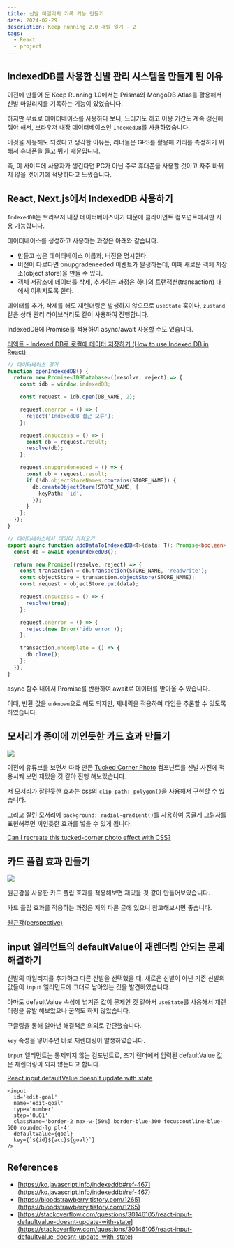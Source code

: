 ```yaml
---
title: 신발 마일리지 기록 기능 만들기
date: 2024-02-29
description: Keep Running 2.0 개발 일기 - 2
tags:
  - React
  - project
---
```


## IndexedDB를 사용한 신발 관리 시스템을 만들게 된 이유

이전에 만들어 둔 Keep Running 1.0에서는 Prisma와 MongoDB Atlas를 활용해서 신발 마일리지를 기록하는 기능이 있었습니다.

하지만 무료로 데이터베이스를 사용하다 보니, 느리기도 하고 이용 기간도 계속 갱신해줘야 해서, 브라우저 내장 데이터베이스인 `IndexedDB`를 사용하였습니다.

이것을 사용해도 되겠다고 생각한 이유는, 러너들은 GPS를 활용해 거리를 측정하기 위해서 휴대폰을 들고 뛰기 때문입니다.

즉, 이 사이트에 사용자가 생긴다면 PC가 아닌 주로 휴대폰을 사용할 것이고 자주 바뀌지 않을 것이기에 적당하다고 느꼈습니다.

## React, Next.js에서 IndexedDB 사용하기

`IndexedDB`는 브라우저 내장 데이터베이스이기 때문에 클라이언트 컴포넌트에서만 사용 가능합니다.

데이터베이스를 생성하고 사용하는 과정은 아래와 같습니다.

- 만들고 싶은 데이터베이스 이름과, 버전을 명시한다.
- 버전이 다르다면 onupgradeneeded 이벤트가 발생하는데, 이때 새로운 객체 저장소(object store)을 만들 수 있다.
- 객체 저장소에 데이터를 삭제, 추가하는 과정은 하나의 트랜잭션(transaction) 내에서 이뤄지도록 한다.

데이터를 추가, 삭제를 해도 재렌더링은 발생하지 않으므로 `useState` 훅이나, `zustand`같은 상태 관리 라이브러리도 같이 사용하여 진행합니다.

IndexedDB에 Promise를 적용하여 async/await 사용할 수도 있습니다.

[리액트 - Indexed DB로 로컬에 데이터 저장하기 (How to use Indexed DB in React)](https://bloodstrawberry.tistory.com/1265)

```ts
// 데이터베이스 열기
function openIndexedDB() {
  return new Promise<IDBDatabase>((resolve, reject) => {
    const idb = window.indexedDB;

    const request = idb.open(DB_NAME, 2);

    request.onerror = () => {
      reject('IndexedDB 접근 오류');
    };

    request.onsuccess = () => {
      const db = request.result;
      resolve(db);
    };

    request.onupgradeneeded = () => {
      const db = request.result;
      if (!db.objectStoreNames.contains(STORE_NAME)) {
        db.createObjectStore(STORE_NAME, {
          keyPath: 'id',
        });
      }
    };
  });
}

// 데이터베이스에서 데이터 가져오기
export async function addDataToIndexedDB<T>(data: T): Promise<boolean> {
  const db = await openIndexedDB();

  return new Promise((resolve, reject) => {
    const transaction = db.transaction(STORE_NAME, 'readwrite');
    const objectStore = transaction.objectStore(STORE_NAME);
    const request = objectStore.put(data);

    request.onsuccess = () => {
      resolve(true);
    };

    request.onerror = () => {
      reject(new Error('idb error'));
    };

    transaction.oncomplete = () => {
      db.close();
    };
  });
}
```

async 함수 내에서 Promise를 반환하여 await로 데이터를 받아올 수 있습니다.

이때, 반환 값을 `unknown`으로 해도 되지만, 제네릭을 적용하여 타입을 추론할 수 있도록 하였습니다.

## 모서리가 종이에 끼인듯한 카드 효과 만들기

![](/posts/20240229-mileage/corner.png)

이전에 유튜브를 보면서 따라 만든 [Tucked Corner Photo](https://blog-gray-omega-81.vercel.app/practice/TuckedCornerPhoto) 컴포넌트를 신발 사진에 적용시켜 보면 재밌을 것 같아 진행 해보았습니다.

저 모서리가 잘린듯한 효과는 css의 `clip-path: polygon()`을 사용해서 구현할 수 있습니다.

그리고 잘린 모서리에 `background: radial-gradient()`를 사용하여 둥글게 그림자를 표현해주면 끼인듯한 효과를 넣을 수 있게 됩니다.

[Can I recreate this tucked-corner photo effect with CSS?](https://www.youtube.com/watch?v=3T-RETzcqpU&t=700s)

## 카드 플립 효과 만들기

![](/posts/20240229-mileage/cardflip.gif)

원근감을 사용한 카드 플립 효과를 적용해보면 재밌을 것 같아 만들어보았습니다.

카드 플립 효과를 적용하는 과정은 저의 다른 글에 있으니 참고해보시면 좋습니다.

[원근감(perspective)](https://blog-gray-omega-81.vercel.app/blog/20240109-perspective)

## input 엘리먼트의 defaultValue이 재렌더링 안되는 문제 해결하기

신발의 마일리지를 추가하고 다른 신발을 선택했을 때, 새로운 신발이 아닌 기존 신발의 값들이 `input` 엘리먼트에 그대로 남아있는 것을 발견하였습니다.

아마도 defaultValue 속성에 넘겨준 값이 문제인 것 같아서 `useState`를 사용해서 재렌더링을 유발 해보았으나 꿈쩍도 하지 않았습니다.

구글링을 통해 알아낸 해결책은 의외로 간단했습니다.

`key` 속성을 넣어주면 바로 재렌더링이 발생하였습니다.

`input` 엘리먼트는 통제되지 않는 컴포넌트로, 초기 렌더에서 입력된 defaultValue 값은 재렌더링이 되지 않는다고 합니다.

[React input defaultValue doesn't update with state](https://stackoverflow.com/questions/30146105/react-input-defaultvalue-doesnt-update-with-state)

```tsx
<input
  id='edit-goal'
  name='edit-goal'
  type='number'
  step='0.01'
  className='border-2 max-w-[50%] border-blue-300 focus:outline-blue-500 rounded-lg pl-4'
  defaultValue={goal}
  key={`${id}${acc}${goal}`}
/>
```

## References

- [https://ko.javascript.info/indexeddb#ref-467](https://ko.javascript.info/indexeddb#ref-467)
- [https://bloodstrawberry.tistory.com/1265](https://bloodstrawberry.tistory.com/1265)
- [https://stackoverflow.com/questions/30146105/react-input-defaultvalue-doesnt-update-with-state](https://stackoverflow.com/questions/30146105/react-input-defaultvalue-doesnt-update-with-state)
